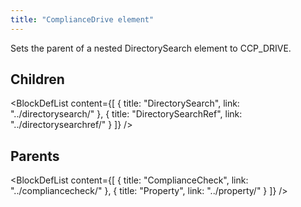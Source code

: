 ```yaml
---
title: "ComplianceDrive element"
---
```



Sets the parent of a nested DirectorySearch element to CCP_DRIVE.

## Children

<BlockDefList content={[
    {
      title: "DirectorySearch",
      link: "../directorysearch/"
    },
    {
      title: "DirectorySearchRef",
      link: "../directorysearchref/"
    }
  ]}
/>

## Parents

<BlockDefList content={[
    {
      title: "ComplianceCheck",
      link: "../compliancecheck/"
    },
    {
      title: "Property",
      link: "../property/"
    }
  ]}
/>
